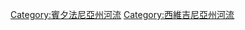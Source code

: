 {{cat main}}
{{Commons cat|Monongahela River}}

[[Category:賓夕法尼亞州河流|Category:賓夕法尼亞州河流]]
[[Category:西維吉尼亞州河流|Category:西維吉尼亞州河流]]